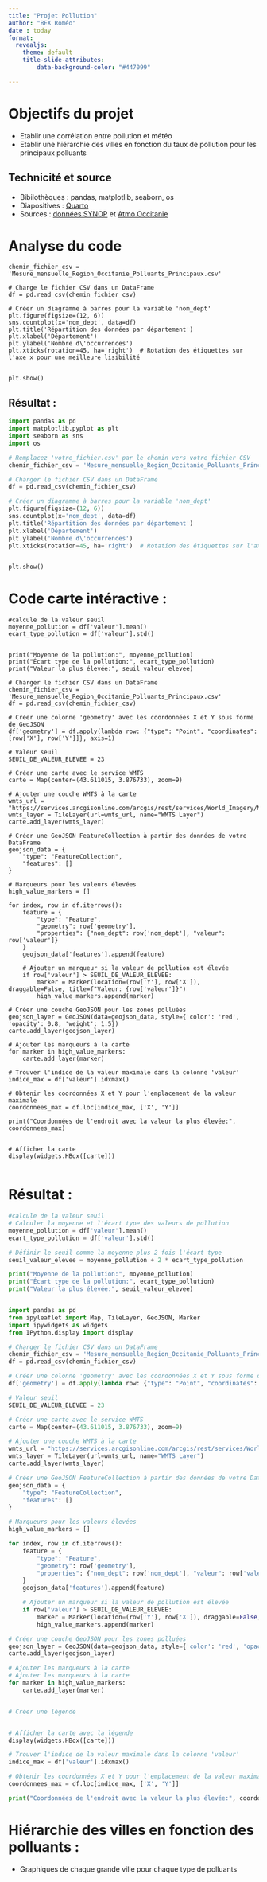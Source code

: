 ```yaml
---
title: "Projet Pollution"
author: "BEX Roméo"
date : today
format:
  revealjs: 
    theme: default
    title-slide-attributes:
        data-background-color: "#447099"

---
```


# Objectifs du projet {background-color="#E3FEF6"}
- Etablir une corrélation entre pollution et météo 
- Etablir une hiérarchie des villes en fonction du taux de pollution pour les principaux polluants 


## Technicité et source {background-color="#E3FEF6"}

- Bibilothèques : pandas, matplotlib, seaborn, os 
- Diapositives : [Quarto](https://quarto.org/)
- Sources : [données SYNOP](https://public.opendatasoft.com/explore/dataset/donnees-synop-essentielles-omm/api/?sort=date)
           et [Atmo Occitanie](https://data-atmo-occitanie.opendata.arcgis.com/pages/liste-des-flux)
  


# Analyse du code {background-color="#E3FEF6"}
```.python

chemin_fichier_csv = 'Mesure_mensuelle_Region_Occitanie_Polluants_Principaux.csv'

# Charge le fichier CSV dans un DataFrame
df = pd.read_csv(chemin_fichier_csv)

# Créer un diagramme à barres pour la variable 'nom_dept'
plt.figure(figsize=(12, 6))
sns.countplot(x='nom_dept', data=df)
plt.title('Répartition des données par département')
plt.xlabel('Département')
plt.ylabel('Nombre d\'occurrences')
plt.xticks(rotation=45, ha='right')  # Rotation des étiquettes sur l'axe x pour une meilleure lisibilité


plt.show()
```

## Résultat : {background-color="#E3FEF6"}

```python
import pandas as pd
import matplotlib.pyplot as plt
import seaborn as sns
import os 

# Remplacez 'votre_fichier.csv' par le chemin vers votre fichier CSV
chemin_fichier_csv = 'Mesure_mensuelle_Region_Occitanie_Polluants_Principaux.csv'

# Charger le fichier CSV dans un DataFrame
df = pd.read_csv(chemin_fichier_csv)

# Créer un diagramme à barres pour la variable 'nom_dept'
plt.figure(figsize=(12, 6))
sns.countplot(x='nom_dept', data=df)
plt.title('Répartition des données par département')
plt.xlabel('Département')
plt.ylabel('Nombre d\'occurrences')
plt.xticks(rotation=45, ha='right')  # Rotation des étiquettes sur l'axe x pour une meilleure lisibilité


plt.show()
```

# Code carte intéractive : {background-color="#E3FEF6"}

```.python
#calcule de la valeur seuil 
moyenne_pollution = df['valeur'].mean()
ecart_type_pollution = df['valeur'].std()


print("Moyenne de la pollution:", moyenne_pollution)
print("Écart type de la pollution:", ecart_type_pollution)
print("Valeur la plus élevée:", seuil_valeur_elevee)

# Charger le fichier CSV dans un DataFrame
chemin_fichier_csv = 'Mesure_mensuelle_Region_Occitanie_Polluants_Principaux.csv'
df = pd.read_csv(chemin_fichier_csv)

# Créer une colonne 'geometry' avec les coordonnées X et Y sous forme de GeoJSON
df['geometry'] = df.apply(lambda row: {"type": "Point", "coordinates": [row['X'], row['Y']]}, axis=1)

# Valeur seuil
SEUIL_DE_VALEUR_ELEVEE = 23  

# Créer une carte avec le service WMTS
carte = Map(center=(43.611015, 3.876733), zoom=9)

# Ajouter une couche WMTS à la carte
wmts_url = "https://services.arcgisonline.com/arcgis/rest/services/World_Imagery/MapServer/WMTS"
wmts_layer = TileLayer(url=wmts_url, name="WMTS Layer")
carte.add_layer(wmts_layer)

# Créer une GeoJSON FeatureCollection à partir des données de votre DataFrame
geojson_data = {
    "type": "FeatureCollection",
    "features": []
}

# Marqueurs pour les valeurs élevées
high_value_markers = []

for index, row in df.iterrows():
    feature = {
        "type": "Feature",
        "geometry": row['geometry'],
        "properties": {"nom_dept": row['nom_dept'], "valeur": row['valeur']}
    }
    geojson_data['features'].append(feature)

    # Ajouter un marqueur si la valeur de pollution est élevée
    if row['valeur'] > SEUIL_DE_VALEUR_ELEVEE:
        marker = Marker(location=(row['Y'], row['X']), draggable=False, title=f"Valeur: {row['valeur']}")
        high_value_markers.append(marker)

# Créer une couche GeoJSON pour les zones polluées
geojson_layer = GeoJSON(data=geojson_data, style={'color': 'red', 'opacity': 0.8, 'weight': 1.5})
carte.add_layer(geojson_layer)

# Ajouter les marqueurs à la carte
for marker in high_value_markers:
    carte.add_layer(marker)

# Trouver l'indice de la valeur maximale dans la colonne 'valeur'
indice_max = df['valeur'].idxmax()

# Obtenir les coordonnées X et Y pour l'emplacement de la valeur maximale
coordonnees_max = df.loc[indice_max, ['X', 'Y']]

print("Coordonnées de l'endroit avec la valeur la plus élevée:", coordonnees_max)


# Afficher la carte 
display(widgets.HBox([carte]))


```


# Résultat : {background-color="#E3FEF6"}

```python

#calcule de la valeur seuil 
# Calculer la moyenne et l'écart type des valeurs de pollution
moyenne_pollution = df['valeur'].mean()
ecart_type_pollution = df['valeur'].std()

# Définir le seuil comme la moyenne plus 2 fois l'écart type
seuil_valeur_elevee = moyenne_pollution + 2 * ecart_type_pollution

print("Moyenne de la pollution:", moyenne_pollution)
print("Écart type de la pollution:", ecart_type_pollution)
print("Valeur la plus élevée:", seuil_valeur_elevee)


import pandas as pd
from ipyleaflet import Map, TileLayer, GeoJSON, Marker
import ipywidgets as widgets
from IPython.display import display

# Charger le fichier CSV dans un DataFrame
chemin_fichier_csv = 'Mesure_mensuelle_Region_Occitanie_Polluants_Principaux.csv'
df = pd.read_csv(chemin_fichier_csv)

# Créer une colonne 'geometry' avec les coordonnées X et Y sous forme de GeoJSON
df['geometry'] = df.apply(lambda row: {"type": "Point", "coordinates": [row['X'], row['Y']]}, axis=1)

# Valeur seuil
SEUIL_DE_VALEUR_ELEVEE = 23  

# Créer une carte avec le service WMTS
carte = Map(center=(43.611015, 3.876733), zoom=9)

# Ajouter une couche WMTS à la carte
wmts_url = "https://services.arcgisonline.com/arcgis/rest/services/World_Imagery/MapServer/WMTS"
wmts_layer = TileLayer(url=wmts_url, name="WMTS Layer")
carte.add_layer(wmts_layer)

# Créer une GeoJSON FeatureCollection à partir des données de votre DataFrame
geojson_data = {
    "type": "FeatureCollection",
    "features": []
}

# Marqueurs pour les valeurs élevées
high_value_markers = []

for index, row in df.iterrows():
    feature = {
        "type": "Feature",
        "geometry": row['geometry'],
        "properties": {"nom_dept": row['nom_dept'], "valeur": row['valeur']}
    }
    geojson_data['features'].append(feature)

    # Ajouter un marqueur si la valeur de pollution est élevée
    if row['valeur'] > SEUIL_DE_VALEUR_ELEVEE:
        marker = Marker(location=(row['Y'], row['X']), draggable=False, title=f"Valeur: {row['valeur']}")
        high_value_markers.append(marker)

# Créer une couche GeoJSON pour les zones polluées
geojson_layer = GeoJSON(data=geojson_data, style={'color': 'red', 'opacity': 0.8, 'weight': 1.5})
carte.add_layer(geojson_layer)

# Ajouter les marqueurs à la carte
# Ajouter les marqueurs à la carte
for marker in high_value_markers:
    carte.add_layer(marker)


# Créer une légende


# Afficher la carte avec la légende
display(widgets.HBox([carte]))

# Trouver l'indice de la valeur maximale dans la colonne 'valeur'
indice_max = df['valeur'].idxmax()

# Obtenir les coordonnées X et Y pour l'emplacement de la valeur maximale
coordonnees_max = df.loc[indice_max, ['X', 'Y']]

print("Coordonnées de l'endroit avec la valeur la plus élevée:", coordonnees_max)

```



# Hiérarchie des villes en fonction des polluants : {background-color="#E3FEF6"}

- Graphiques de chaque grande ville pour chaque type de polluants 

